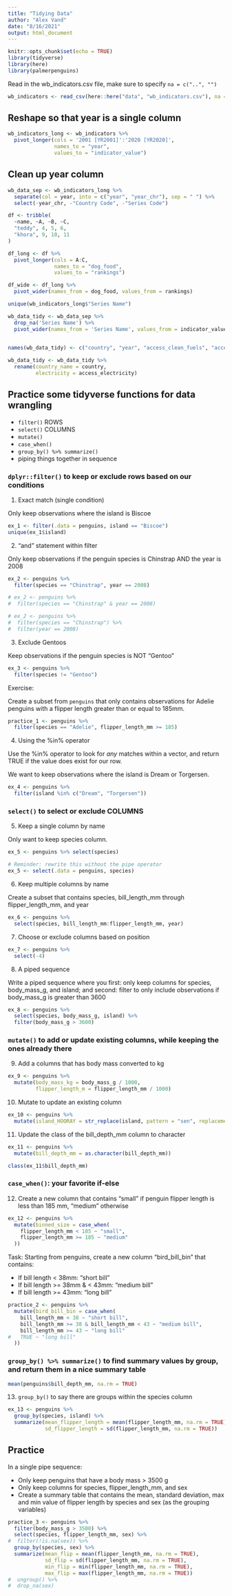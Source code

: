 ```yaml
---
title: "Tidying Data"
author: "Alex Vand"
date: "8/16/2021"
output: html_document
---
```


```r
knitr::opts_chunk$set(echo = TRUE)
library(tidyverse)
library(here)
library(palmerpenguins)
```

Read in the wb_indicators.csv file, make sure to specify `na = c("..", "")`

```r
wb_indicators <- read_csv(here::here("data", "wb_indicators.csv"), na = c("..", ""))
```

## Reshape so that year is a single column

```r
wb_indicators_long <- wb_indicators %>% 
  pivot_longer(cols = '2001 [YR2001]':'2020 [YR2020]',
               names_to = "year",
               values_to = "indicator_value")
```

## Clean up year column

```r
wb_data_sep <- wb_indicators_long %>% 
  separate(col = year, into = c("year", "year_chr"), sep = " ") %>% 
  select(-year_chr, -"Country Code", -"Series Code")
```

```r
df <- tribble(
  ~name, ~A, ~B, ~C,
  "teddy", 4, 5, 6,
  "khora", 9, 10, 11
)

df_long <- df %>% 
  pivot_longer(cols = A:C,
               names_to = "dog_food",
               values_to = "rankings")

df_wide <- df_long %>% 
  pivot_wider(names_from = dog_food, values_from = rankings)
```

```r
unique(wb_indicators_long$"Series Name")

wb_data_tidy <- wb_data_sep %>% 
  drop_na('Series Name') %>% 
  pivot_wider(names_from = 'Series Name', values_from = indicator_value)
          

names(wb_data_tidy) <- c("country", "year", "access_clean_fuels", "access_electricity", "co2_emissions", "fossil_fuel_cons", "water_stress")

wb_data_tidy <- wb_data_tidy %>% 
  rename(country_name = country,
         electricity = access_electricity)
```

## Practice some tidyverse functions for data wrangling

- `filter()` ROWS
- `select()` COLUMNS
- `mutate()`
- `case_when()`
- `group_by() %>% summarize()`
- piping things together in sequence


### `dplyr::filter()` to keep or exclude rows based on our conditions

1. Exact match (single condition)

Only keep observations where the island is Biscoe
```r
ex_1 <- filter(.data = penguins, island == "Biscoe")
unique(ex_1$island)
```

2. "and" statement within filter

Only keep observations if the penguin species is Chinstrap AND the year is 2008
```r
ex_2 <- penguins %>% 
  filter(species == "Chinstrap", year == 2008)

# ex_2 <- penguins %>% 
#  filter(species == "Chinstrap" & year == 2008)

# ex_2 <- penguins %>% 
#  filter(species == "Chinstrap") %>% 
#  filter(year == 2008)
```

3. Exclude Gentoos

Keep observations if the penguin species is NOT "Gentoo"
```r
ex_3 <- penguins %>% 
  filter(species != "Gentoo")
```

Exercise:

Create a subset from `penguins` that only contains observations for Adelie penguins with a flipper length greater than or equal to 185mm.

```r
practice_1 <- penguins %>% 
  filter(species == "Adelie", flipper_length_mm >= 185)
```


4. Using the %in% operator

Use the %in% operator to look for *any* matches within a vector, and return TRUE if the value does exist for our row.

We want to keep observations where the island is Dream or Torgersen.

```r
ex_4 <- penguins %>% 
  filter(island %in% c("Dream", "Torgersen"))
```


### `select()` to select or exclude COLUMNS

5. Keep a single column by name

Only want to keep species column.
```r
ex_5 <- penguins %>% select(species)

# Reminder: rewrite this without the pipe operator
ex_5 <- select(.data = penguins, species)
```

6. Keep multiple columns by name

Create a subset that contains species, bill_length_mm through flipper_length_mm, and year

```r
ex_6 <- penguins %>% 
  select(species, bill_length_mm:flipper_length_mm, year)
```

7. Choose or exclude columns based on position
```r
ex_7 <- penguins %>% 
  select(-4)
```

8. A piped sequence

Write a piped sequence where you first: only keep columns for species, body_mass_g, and island; and second: filter to only include observations if body_mass_g is greater than 3600

```r
ex_8 <- penguins %>% 
  select(species, body_mass_g, island) %>%
  filter(body_mass_g > 3600)
```


### `mutate()` to add or update existing columns, while keeping the ones already there

9. Add a columns that has body mass converted to kg

```r
ex_9 <- penguins %>% 
  mutate(body_mass_kg = body_mass_g / 1000,
         flipper_length_m = flipper_length_mm / 1000)
```


10. Mutate to update an existing column
```r
ex_10 <- penguins %>% 
  mutate(island_HOORAY = str_replace(island, pattern = "sen", replacement = "HOORAY!"))
```

11. Update the class of the bill_depth_mm column to character

```r
ex_11 <- penguins %>% 
  mutate(bill_depth_mm = as.character(bill_depth_mm))

class(ex_11$bill_depth_mm)
```

### `case_when()`: your favorite if-else

12. Create a new column that contains "small" if penguin flipper length is less than 185 mm, "medium" otherwise
```r
ex_12 <- penguins %>% 
  mutate(binned_size = case_when(
    flipper_length_mm < 185 ~ "small",
    flipper_length_mm >= 185 ~ "medium"
  ))
```


Task: Starting from penguins, create a new column "bird_bill_bin" that contains:

- If bill length < 38mm: "short bill"
- If bill length >= 38mm & < 43mm: "medium bill"
- If bill length >= 43mm: "long bill"

```r
practice_2 <- penguins %>% 
  mutate(bird_bill_bin = case_when(
    bill_length_mm < 38 ~ "short bill",
    bill_length_mm >= 38 & bill_length_mm < 43 ~ "medium bill",
    bill_length_mm >= 43 ~ "long bill"
#   TRUE ~ "long bill" 
  ))
```


### `group_by() %>% summarize()` to find summary values by group, and return them in a nice summary table

```r
mean(penguins$bill_depth_mm, na.rm = TRUE)
```

13. `group_by()` to say there are groups within the species column

```r
ex_13 <- penguins %>% 
  group_by(species, island) %>% 
  summarize(mean_flipper_length = mean(flipper_length_mm, na.rm = TRUE),
            sd_flipper_length = sd(flipper_length_mm, na.rm = TRUE))
```

## Practice

In a single pipe sequence:

- Only keep penguins that have a body mass > 3500 g
- Only keep columns for species, flipper_length_mm, and sex
- Create a summary table that contains the mean, standard deviation, max and min value of flipper length by species and sex (as the grouping variables)

```r
practice_3 <- penguins %>% 
  filter(body_mass_g > 3500) %>% 
  select(species, flipper_length_mm, sex) %>% 
#  filter(!is.na(sex)) %>% 
  group_by(species, sex) %>% 
  summarize(mean_flip = mean(flipper_length_mm, na.rm = TRUE),
            sd_flip = sd(flipper_length_mm, na.rm = TRUE),
            min_flip = min(flipper_length_mm, na.rm = TRUE),
            max_flip = max(flipper_length_mm, na.rm = TRUE)) 
#  ungroup() %>% 
#  drop_na(sex)
```












